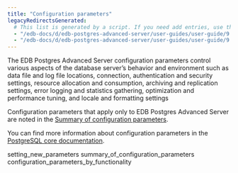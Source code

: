 ```yaml
---
title: "Configuration parameters"
legacyRedirectsGenerated:
  # This list is generated by a script. If you need add entries, use the `legacyRedirects` key.
  - "/edb-docs/d/edb-postgres-advanced-server/user-guides/user-guide/9.6/EDB_Postgres_Advanced_Server_Guide.1.08.html"
  - "/edb-docs/d/edb-postgres-advanced-server/user-guides/user-guide/9.5/EDB_Postgres_Enterprise_Guide.1.008.html"
---
```


<div id="configuration_parameters" class="registered_link"></div>

The EDB Postgres Advanced Server configuration parameters control various aspects of the database server’s behavior and environment such as data file and log file locations, connection, authentication and security settings, resource allocation and consumption, archiving and replication settings, error logging and statistics gathering, optimization and performance tuning, and locale and formatting settings

Configuration parameters that apply only to EDB Postgres Advanced Server are noted in the [Summary of configuration parameters](02_summary_of_configuration_parameters/#summary_of_configuration_parameters).

You can find more information about configuration parameters in the [PostgreSQL core documentation](https://www.postgresql.org/docs/current/static/runtime-config.html).

<div class="toctree" maxdepth="3">

setting_new_parameters summary_of_configuration_parameters configuration_parameters_by_functionality

</div>

